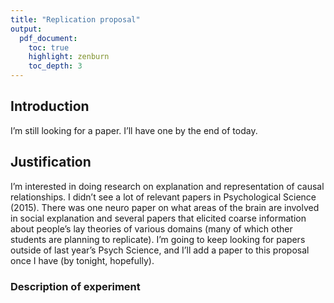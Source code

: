 ```yaml
---
title: "Replication proposal"
output:
  pdf_document:
    toc: true
    highlight: zenburn
    toc_depth: 3
---
```


## Introduction

I'm still looking for a paper. I'll have one by the end of today.

## Justification

I'm interested in doing research on explanation and representation of causal relationships. I didn't see a lot of relevant papers in Psychological Science (2015). There was one neuro paper on what areas of the brain are involved in social explanation and several papers that elicited coarse information about people's lay theories of various domains (many of which other students are planning to replicate). I'm going to keep looking for papers outside of last year's Psych Science, and I'll add a paper to this proposal once I have (by tonight, hopefully).

### Description of experiment